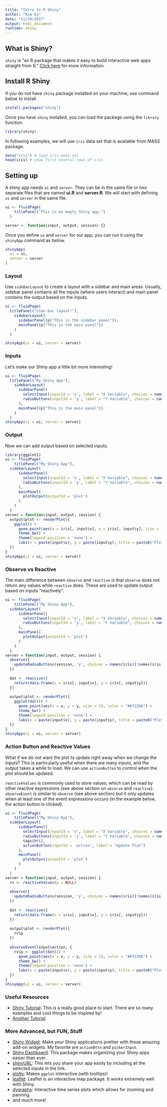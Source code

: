 ```yaml
---
title: "Intro to R Shiny"
author: "Kim Ky"
date: "11/29/2017"
output: html_document
runtime: shiny
---
```


## What is Shiny?

`shiny` is "an R package that makes it easy to build interactive web apps straight from R." [Click here](https://shiny.rstudio.com/) for more information.


## Install R Shiny

If you do not have `shiny` package installed on your machine, use command below to install. 

```r
install.packages("shiny")
```

Once you have `shiny` installed, you can load the package using the `library` function.

```r
library(shiny)
```

In following examples, we will use `iris` data set that is available from MASS package.
```r
data("iris") # load iris data set
head(iris) # show first several rows of iris
```

## Setting up

A shiny app needs `ui` and `server`. They can be in the same file or two separate files that are named **ui.R** and **server.R**. We will start with defining `ui` and `server` in the same file. 

```r
ui <- fluidPage(
    titlePanel("This is an empty Shiny app.")
  )

server <- function(input, output, session) {}
```

Once you define `ui` and `server` for our app, you can run it using the `shinyApp` command as below.

```r
shinyApp(
  ui = ui,
  server = server
)
```

### Layout

Use `sidebarLayout` to create a layout with a sidebar and main areas. Usually, sidebar panel contains all the inputs (where users interact) and main panel contains the output based on the inputs.

```r
ui <- fluidPage(
  titlePanel("Side bar layout!"),
    sidebarLayout(
      sidebarPanel(p("This is the sidebar panel")),
      mainPanel(p("This is the main panel"))
    )
  )

shinyApp(ui = ui, server = server)
```

### Inputs

Let's make our Shiny app a little bit more interesting! 

```r
ui <- fluidPage(
  titlePanel("My Shiny App"),
    sidebarLayout(
      sidebarPanel(
        selectInput(inputId = 'x', label = "X Variable", choices = names(iris)),
        radioButtons(inputId = 'y', label = "Y Variable", choices = names(iris), inline = FALSE)
      ),
      mainPanel(p("This is the main panel"))
    )
  )
shinyApp(ui = ui, server = server)
```

### Output

Now we can add output based on selected inputs. 

```r
library(ggplot2)
ui <- fluidPage(
    titlePanel("My Shiny App"),
  sidebarLayout(
      sidebarPanel(
        selectInput(inputId = 'x', label = "X Variable", choices = names(iris)),
        radioButtons(inputId = 'y', label = "Y Variable", choices = names(iris), inline = FALSE)
      ),
      mainPanel(
        plotOutput(outputId = 'plot')
      )
    )
  )
server = function(input, output, session) {
  output$plot <- renderPlot({
    ggplot() + 
      geom_point(aes(x = iris[, input$x], y = iris[, input$y], size = 1), color = "#6f22b6") + 
      theme_bw() + 
      theme(legend.position = 'none') +
      labs(x = paste(input$x), y = paste(input$y), title = paste0("Plotting ", input$x, " by ", input$y))
  })
}
shinyApp(ui = ui, server = server)
```

### Observe vs Reactive

The main difference between `observe` and `reactive` is that `observe` does not return any values while `reactive` does. These are used to update output based on inputs "reactively".

```r
ui <- fluidPage(
    titlePanel("My Shiny App"),
  sidebarLayout(
      sidebarPanel(
        selectInput(inputId = 'x', label = "X Variable", choices = names(iris)),
        radioButtons(inputId = 'y', label = "Y Variable", choices = names(iris), inline = FALSE)
      ),
      mainPanel(
        plotOutput(outputId = 'plot')
      )
    )
  )
server = function(input, output, session) {
  observe({
    updateRadioButtons(session, 'y', choices = names(iris)[!names(iris) %in% input$x])
  })
  
  dat <- reactive({
    return(data.frame(x = iris[, input$x], y = iris[, input$y]))
  })
  
  output$plot <- renderPlot({
    ggplot(dat()) + 
      geom_point(aes(x = x, y = y, size = 1), color = "#6f22b6") + 
      theme_bw() + 
      theme(legend.position = 'none') +
      labs(x = paste(input$x), y = paste(input$y), title = paste0("Plotting ", input$x, " by ", input$y))
  })
}
shinyApp(ui = ui, server = server)
```

### Action Button and Reactive Values

What if we do not want the plot to update right away when we change the inputs? This is particularly useful when there are many inputs, and the output takes a while to load. We can use `actionButton` to control when the plot should be updated.

`reactiveValues` is commonly used to store values, which can be read by other reactive expressions (see above section on `observe` and `reactive`). `observeEvent` is similar to `observe` (see above section) but it only updates when at least one of the event expressions occurs (in the example below, the action button is clicked).

```r
ui <- fluidPage(
    titlePanel("My Shiny App"),
  sidebarLayout(
      sidebarPanel(
        selectInput(inputId = 'x', label = "X Variable", choices = names(iris)),
        radioButtons(inputId = 'y', label = "Y Variable", choices = names(iris), inline = FALSE), 
        tags$hr(), 
        actionButton(inputId = 'action', label = "Update Plot")
      ),
      mainPanel(
        plotOutput(outputId = 'plot')
      )
    )
  )
server = function(input, output, session) {
  rv <- reactiveValues(p = NULL)
  
  observe({
    updateRadioButtons(session, 'y', choices = names(iris)[!names(iris) %in% input$x])
  })
  
  dat <- reactive({
    return(data.frame(x = iris[, input$x], y = iris[, input$y]))
  })
  
  output$plot <- renderPlot({
    rv$p
  })
  
  observeEvent(input$action, {
    rv$p <- ggplot(dat()) + 
      geom_point(aes(x = x, y = y, size = 1), color = "#6f22b6") + 
      theme_bw() + 
      theme(legend.position = 'none') +
      labs(x = paste(input$x), y = paste(input$y), title = paste0("Plotting ", input$x, " by ", input$y))
  })
}
shinyApp(ui = ui, server = server)
```

### Useful Resources

- [Shiny Tutorial](https://shiny.rstudio.com/tutorial/): This is a really good place to start. There are so many examples and cool things to be inspired by!
- [Another Tutorial](http://rstudio.github.io/shiny/tutorial/)

### More Advanced, but FUN, Stuff

- [Shiny Widget](https://dreamrs.github.io/shinyWidgets/articles/intro_shinyWidgets_fr.html): Make your Shiny applications prettier with these amazing add-on widgets. My favorite are `actionBttn` and `pickerInput`.
- [Shiny Dashboard](https://rstudio.github.io/shinydashboard/): This package makes organizing your Shiny apps easier than ever.
- [shinyURL](https://github.com/aoles/shinyURL): This lets you share your app easily by including all the selected inputs in the link.
- [plotly](https://plot.ly/r/): Makes `ggplot` interactive (with tooltips)!
- [leaflet](https://rstudio.github.io/leaflet/): Leaflet is an interactive map package. It works extremely well with Shiny. 
- [dygraphs](https://rstudio.github.io/dygraphs/): Interactive time series plots which allows for zooming and panning. 
- and much more!